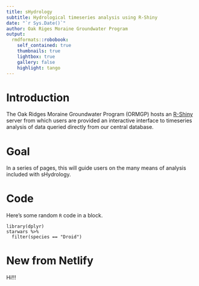 ```yaml
---
title: sHydrology
subtitle: Hydrological timeseries analysis using R-Shiny
date: "`r Sys.Date()`"
author: Oak Riges Moraine Groundwater Program
output:
  rmdformats::robobook:
    self_contained: true
    thumbnails: true
    lightbox: true
    gallery: false
    highlight: tango
---
```





# Introduction

The Oak Ridges Moraine Groundwater Program (ORMGP) hosts an [R-Shiny](https://shiny.rstudio.com/) server from which users are provided an interactive interface to timeseries analysis of data queried directly from our central database.

# Goal

In a series of pages, this will guide users on the many means of analysis included with sHydrology.

# Code

Here's some random `R` code in a block.

```
library(dplyr)
starwars %>% 
  filter(species == "Droid")
```
# New from Netlify

Hi!!!